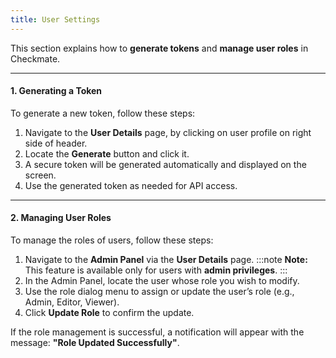 ```yaml
---
title: User Settings
---
```


This section explains how to **generate tokens** and **manage user roles** in Checkmate.

---

#### 1. Generating a Token

To generate a new token, follow these steps:

1. Navigate to the **User Details** page, by clicking on user profile on right side of header.
2. Locate the **Generate** button and click it.
3. A secure token will be generated automatically and displayed on the screen.
4. Use the generated token as needed for API access.

---

#### 2. Managing User Roles

To manage the roles of users, follow these steps:

1. Navigate to the **Admin Panel** via the **User Details** page.
   :::note
   **Note:** This feature is available only for users with **admin privileges**.
   :::
2. In the Admin Panel, locate the user whose role you wish to modify.
3. Use the role dialog menu to assign or update the user’s role (e.g., Admin, Editor, Viewer).
4. Click **Update Role** to confirm the update.

If the role management is successful, a notification will appear with the message: **"Role Updated Successfully"**.
